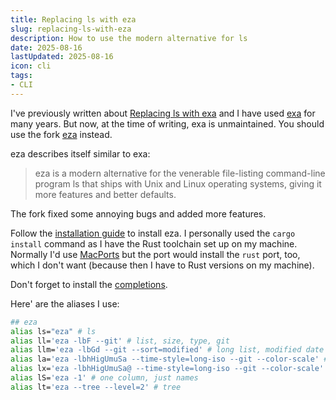```yaml
---
title: Replacing ls with eza
slug: replacing-ls-with-eza
description: How to use the modern alternative for ls
date: 2025-08-16
lastUpdated: 2025-08-16
icon: cli
tags:
- CLI
---
```


I've previously written about [Replacing ls with exa](/garden/replacing-ls-with-exa/) and I have used [exa](https://github.com/ogham/exa) for many years. But now, at the time of writing, exa is unmaintained. You should use the fork [eza](https://github.com/eza-community/eza) instead.

eza describes itself similar to exa:

> eza is a modern alternative for the venerable file-listing command-line program ls that ships with Unix and Linux operating systems, giving it more features and better defaults.

The fork fixed some annoying bugs and added more features.

Follow the [installation guide](https://github.com/eza-community/eza/blob/main/INSTALL.md) to install eza. I personally used the `cargo install` command as I have the Rust toolchain set up on my machine. Normally I'd use [MacPorts](https://www.macports.org/) but the port would install the `rust` port, too, which I don't want (because then I have to Rust versions on my machine).

Don't forget to install the [completions](https://github.com/eza-community/eza/blob/main/INSTALL.md#completions).

Here' are the aliases I use:

```sh
## eza
alias ls="eza" # ls
alias ll='eza -lbF --git' # list, size, type, git
alias llm='eza -lbGd --git --sort=modified' # long list, modified date sort
alias la='eza -lbhHigUmuSa --time-style=long-iso --git --color-scale' # all list
alias lx='eza -lbhHigUmuSa@ --time-style=long-iso --git --color-scale' # all + extended list
alias lS='eza -1' # one column, just names
alias lt='eza --tree --level=2' # tree
```